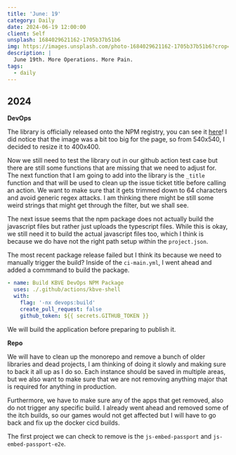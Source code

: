 ```yaml
---
title: 'June: 19'
category: Daily
date: 2024-06-19 12:00:00
client: Self
unsplash: 1684029621162-1705b37b51b6
img: https://images.unsplash.com/photo-1684029621162-1705b37b51b6?crop=entropy&cs=srgb&fm=jpg&ixid=MnwzNjM5Nzd8MHwxfHJhbmRvbXx8fHx8fHx8fDE2ODE3NDg2ODY&ixlib=rb-4.0.3&q=85
description: |
  June 19th. More Operations. More Pain.
tags:
  - daily
---
```



## 2024

**DevOps**

The library is officially released onto the NPM registry, you can see it [here](https://www.npmjs.com/package/@kbve/devops)!
I did notice that the image was a bit too big for the page, so from 540x540, I decided to resize it to 400x400.

Now we still need to test the library out in our github action test case but there are still some functions that are missing that we need to adjust for.
The next function that I am going to add into the library is the `_title` function and that will be used to clean up the issue ticket title before calling an action.
We want to make sure that it gets trimmed down to 64 characters and avoid generic regex attacks.
I am thinking there might be still some weird strings that might get through the filter, but we shall see.

The next issue seems that the npm package does not actually build the javascript files but rather just uploads the typescript files.
While this is okay, we still need it to build the actual javascript files too, which I think is because we do have not the right path setup within the `project.json`.

The most recent package release failed but I think its because we need to manually trigger the build?
Inside of the `ci-main.yml`, I went ahead and added a commmand to build the package.

```yaml
- name: Build KBVE DevOps NPM Package
  uses: ./.github/actions/kbve-shell
  with:
    flag: '-nx devops:build'
    create_pull_request: false
    github_token: ${{ secrets.GITHUB_TOKEN }}
```

We will build the application before preparing to publish it.


**Repo**

We will have to clean up the monorepo and remove a bunch of older libraries and dead projects, I am thinking of doing it slowly and making sure to back it all up as I do so.
Each instance should be saved in multiple areas, but we also want to make sure that we are not removing anything major that is required for anything in production.

Furthermore, we have to make sure any of the apps that get removed, also do not trigger any specific build.
I already went ahead and removed some of the itch builds, so our games would not get affected but I will have to go back and fix up the docker cicd builds.

The first project we can check to remove is the `js-embed-passport` and `js-embed-passport-e2e`.